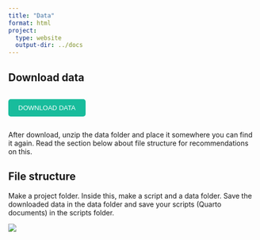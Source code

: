 ```yaml
---
title: "Data"
format: html
project:
  type: website
  output-dir: ../docs
---
```


## Download data

<div style="display: flex; gap: 10px;">
  <a href="./Data.zip" download="Data.zip">
    <button class="btn small-button" style="background-color: #18bc9c; color: white; border: none; padding: 10px 20px; border-radius: 5px;">
      DOWNLOAD DATA
    </button>
  </a>
</div>

After download, unzip the data folder and place it somewhere you can find it again. Read the section below about file structure for recommendations on this.

## File structure

Make a project folder. Inside this, make a script and a data folder. Save the downloaded data in the data folder and save your scripts (Quarto documents) in the scripts folder.

![](../images/file_tree.png){fig-align="center"}
